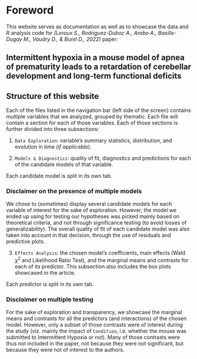 # Foreword {.unnumbered}

This website serves as documentation as well as to showcase the data and R analysis code for *(Leroux S., Rodriguez-Duboc A., Arabo A., Basille-Dugay M., Vaudry D., & Burel D., 2022)* paper:

::: {.callout-tip appearance="simple" icon=false}
## Intermittent hypoxia in a mouse model of apnea of prematurity leads to a retardation of cerebellar development and long-term functional deficits
:::

## Structure of this website

Each of the files listed in the navigation bar (left side of the screen) contains multiple variables that we analyzed, grouped by thematic. Each file will contain a section for each of those variables. Each of those sections is further divided into three subsections:  

1) `Data Exploration`: variable's summary statistics, distribution, and evolution in time *(if applicable)*.  

2) `Models & Diagnostics`: quality of fit, diagnostics and predictions for each of the candidate models of that variable.

:::{.column-margin}
:::{.callout-note appearance="simple"}
Each candidate model is split in its own tab.
:::
:::

:::{.callout-important}

### Disclaimer on the presence of multiple models

We chose to (sometimes) display several candidate models for each variable of interest for the sake of exploration. However, the model we ended up using for testing our hypotheses was picked mainly based on theoretical criteria, and not through significance testing (to avoid losses of generalizability). The overall quality of fit of each candidate model was also taken into account in that decision, through the use of residuals and predictive plots.
:::


3) `Effects Analysis`: the chosen model's coefficients, main effects (Wald $\chi^2$ and Likelihood Ratio Test), and the marginal means and contrasts for each of its predictor. This subsection also includes the box plots showcased in the article.

:::{.column-margin}
:::{.callout-note appearance="simple"}
Each predictor is split in its own tab.
:::
:::

:::{.callout-important}

### Disclaimer on multiple testing

For the sake of exploration and transparency, we showcase the marginal means and contrasts for all the predictors (and interactions) of the chosen model. However, only a subset of those contrasts were of interest during the study (viz. mainly the impact of `Condition`, i.e. whether the mouse was submitted to Intermittent Hypoxia or not). Many of those contrasts were thus not included in the paper, not because they were not significant, but because they were not of interest to the authors.
:::